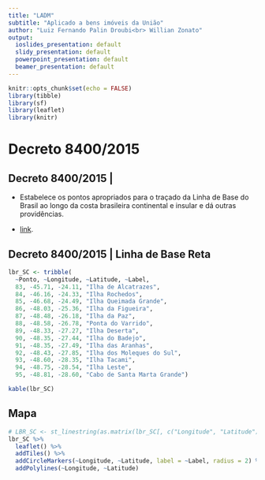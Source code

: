 ```yaml
---
title: "LADM"
subtitle: "Aplicado a bens imóveis da União"
author: "Luiz Fernando Palin Droubi<br> Willian Zonato"
output:
  ioslides_presentation: default
  slidy_presentation: default
  powerpoint_presentation: default
  beamer_presentation: default
---
```


```r
knitr::opts_chunk$set(echo = FALSE)
library(tibble)
library(sf)
library(leaflet)
library(knitr)
```


# Decreto 8400/2015

## Decreto 8400/2015 | 

- Estabelece os pontos apropriados para o traçado da Linha de Base do Brasil ao longo da costa brasileira continental e insular e dá outras providências.

- [link](http://www.planalto.gov.br/ccivil_03/_Ato2015-2018/2015/Decreto/D8400.htm).

## Decreto 8400/2015 | Linha de Base Reta

	
```r
lbr_SC <- tribble(
  ~Ponto, ~Longitude, ~Latitude, ~Label,
  83, -45.71, -24.11, "Ilha de Alcatrazes", 
  84, -46.16, -24.33, "Ilha Rochedos",
  85, -46.68, -24.49, "Ilha Queimada Grande",
  86, -48.03, -25.36, "Ilha da Figueira",
  87, -48.48, -26.18, "Ilha da Paz",
  88, -48.58, -26.78, "Ponta do Varrido",
  89, -48.33, -27.27, "Ilha Deserta",
  90, -48.35, -27.44, "Ilha do Badejo",
  91, -48.35, -27.49, "Ilha das Aranhas",
  92, -48.43, -27.85, "Ilha dos Moleques do Sul",
  93, -48.60, -28.35, "Ilha Tacami",
  94, -48.75, -28.54, "Ilha Leste",
  95, -48.81, -28.60, "Cabo de Santa Marta Grande")
```
  
```r
kable(lbr_SC)
```

  
## Mapa

```r
# LBR_SC <- st_linestring(as.matrix(lbr_SC[, c("Longitude", "Latitude")]))
lbr_SC %>%
  leaflet() %>%
  addTiles() %>%
  addCircleMarkers(~Longitude, ~Latitude, label = ~Label, radius = 2) %>%
  addPolylines(~Longitude, ~Latitude)
```